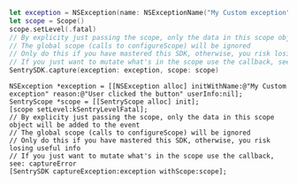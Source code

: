 ```swift
let exception = NSException(name: NSExceptionName("My Custom exception"), reason: "User clicked the button", userInfo: nil)
let scope = Scope()
scope.setLevel(.fatal)
// By explicity just passing the scope, only the data in this scope object will be added to the event
// The global scope (calls to configureScope) will be ignored
// Only do this if you have mastered this SDK, otherwise, you risk losing useful info
// If you just want to mutate what's in the scope use the callback, see: captureError
SentrySDK.capture(exception: exception, scope: scope)
```

```objc
NSException *exception = [[NSException alloc] initWithName:@"My Custom exception" reason:@"User clicked the button" userInfo:nil];
SentryScope *scope = [[SentryScope alloc] init];
[scope setLevel:kSentryLevelFatal];
// By explicity just passing the scope, only the data in this scope object will be added to the event
// The global scope (calls to configureScope) will be ignored
// Only do this if you have mastered this SDK, otherwise, you risk losing useful info
// If you just want to mutate what's in the scope use the callback, see: captureError
[SentrySDK captureException:exception withScope:scope];
```
